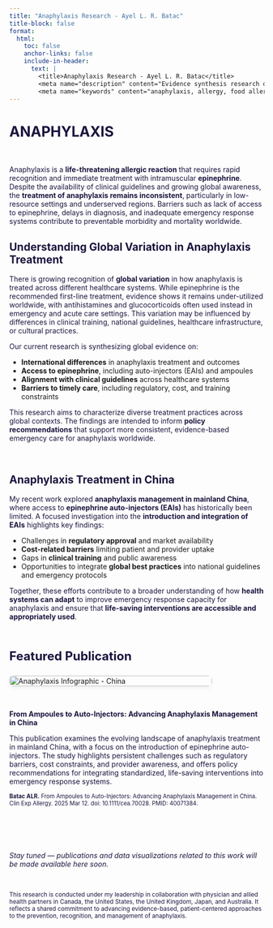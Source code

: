```yaml
---
title: "Anaphylaxis Research - Ayel L. R. Batac"
title-block: false
format:
  html:
    toc: false
    anchor-links: false
    include-in-header: 
      text: |
        <title>Anaphylaxis Research - Ayel L. R. Batac</title>
        <meta name="description" content="Evidence synthesis research on anaphylaxis in clinical immunology and public health." />
        <meta name="keywords" content="anaphylaxis, allergy, food allergy, clinical immunology, epinephrine, glucocorticoids, China, evidence synthesis, scoping review, public health, global health, research, Ayel Batac, epidemiologist" />
---
```


# ANAPHYLAXIS

$~$

Anaphylaxis is a **life-threatening allergic reaction** that requires rapid recognition and immediate treatment with intramuscular **epinephrine**. Despite the availability of clinical guidelines and growing global awareness, the **treatment of anaphylaxis remains inconsistent**, particularly in low-resource settings and underserved regions. Barriers such as lack of access to epinephrine, delays in diagnosis, and inadequate emergency response systems contribute to preventable morbidity and mortality worldwide.

## Understanding Global Variation in Anaphylaxis Treatment

There is growing recognition of **global variation** in how anaphylaxis is treated across different healthcare systems. While epinephrine is the recommended first-line treatment, evidence shows it remains under-utilized worldwide, with antihistamines and glucocorticoids often used instead in emergency and acute care settings. This variation may be influenced by differences in clinical training, national guidelines, healthcare infrastructure, or cultural practices.

Our current research is synthesizing global evidence on:

- **International differences** in anaphylaxis treatment and outcomes  
- **Access to epinephrine**, including auto-injectors (EAIs) and ampoules  
- **Alignment with clinical guidelines** across healthcare systems  
- **Barriers to timely care**, including regulatory, cost, and training constraints  

This research aims to characterize diverse treatment practices across global contexts. The findings are intended to inform **policy recommendations** that support more consistent, evidence-based emergency care for anaphylaxis worldwide.

$~$

## Anaphylaxis Treatment in China

My recent work explored **anaphylaxis management in mainland China**, where access to **epinephrine auto-injectors (EAIs)** has historically been limited. A focused investigation into the **introduction and integration of EAIs** highlights key findings:

- Challenges in **regulatory approval** and market availability  
- **Cost-related barriers** limiting patient and provider uptake  
- Gaps in **clinical training** and public awareness  
- Opportunities to integrate **global best practices** into national guidelines and emergency protocols  

Together, these efforts contribute to a broader understanding of how **health systems can adapt** to improve emergency response capacity for anaphylaxis and ensure that **life-saving interventions are accessible and appropriately used**.

$~$

```{=html}
<p style="font-size: 1.5rem; font-weight: bold; color: #1B153E; margin-bottom: 1rem;">
  Featured Publication
</p>

<div style="display: flex; flex-wrap: wrap; gap: 2rem; align-items: flex-start; margin-top: 1.5rem;">

  <!-- Infographic Image -->
  <div style="flex: 0 0 400px;">
    <img src="eai_china.png" alt="Anaphylaxis Infographic - China" 
         style="width: 100%; border-radius: 8px; box-shadow: 0 4px 8px rgba(0,0,0,0.05); transition: transform 0.3s ease;"
         onmouseover="this.style.transform='scale(1.05)'" 
         onmouseout="this.style.transform='scale(1)'">
  </div>

  <!-- Publication Description -->
  <div style="flex: 1; min-width: 250px;">

    <!-- Title -->
    <p style="font-weight: bold; color: #1B153E;">
      From Ampoules to Auto-Injectors: Advancing Anaphylaxis Management in China
    </p>

    <!-- Description -->
    <p>
      This publication examines the evolving landscape of anaphylaxis treatment in mainland China, with a focus on the introduction of epinephrine auto-injectors. The study highlights persistent challenges such as regulatory barriers, cost constraints, and provider awareness, and offers policy recommendations for integrating standardized, life-saving interventions into emergency response systems.
    </p>

    <!-- Citation -->
    <p style="font-size: 0.70rem;">
      <a href="https://doi.org/10.1111/cea.70028" target="_blank" style="text-decoration: none; color: #1B153E;" onmouseover="this.style.color='#DE2221'" onmouseout="this.style.color='#1B153E'">
        <strong>Batac ALR.</strong> From Ampoules to Auto-Injectors: Advancing Anaphylaxis Management in China. Clin Exp Allergy. 2025 Mar 12. doi: 10.1111/cea.70028. PMID: 40071384.
      </a>
    </p>

  </div>
</div>
```

$~$

$~$

*Stay tuned — publications and data visualizations related to this work will be made available here soon.*

$~$

<small>
This research is conducted under my leadership in collaboration with physician and allied health partners in Canada, the United States, the United Kingdom, Japan, and Australia. It reflects a shared commitment to advancing evidence-based, patient-centered approaches to the prevention, recognition, and management of anaphylaxis.
</small>

<style>
  h1, h2, h3, p {
    color: #1B153E;
  }
</style>
